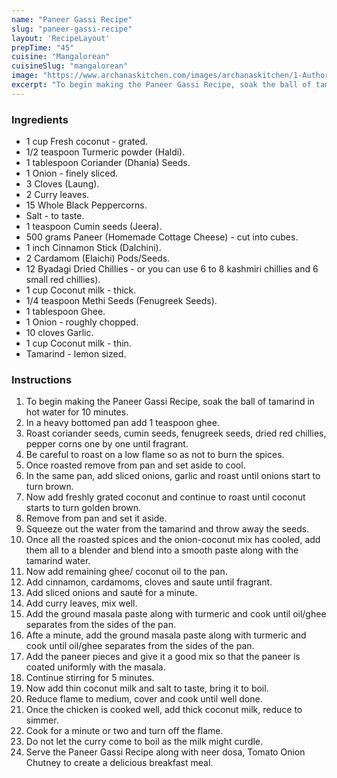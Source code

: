 ---
name: "Paneer Gassi Recipe"
slug: "paneer-gassi-recipe"
layout: 'RecipeLayout'
prepTime: "45"
cuisine: "Mangalorean"
cuisineSlug: "mangalorean"
image: "https://www.archanaskitchen.com/images/archanaskitchen/1-Author/sibyl-archanaskitchen.com/Paneer_Gassi_Recipe_.jpg"
excerpt: "To begin making the Paneer Gassi Recipe, soak the ball of tamarind in hot water for 10 minutes"
---

### Ingredients

- 1 cup Fresh coconut - grated.
- 1/2 teaspoon Turmeric powder (Haldi).
- 1 tablespoon Coriander (Dhania) Seeds.
- 1 Onion - finely sliced.
- 3 Cloves (Laung).
- 2 Curry leaves.
- 15 Whole Black Peppercorns.
- Salt - to taste.
- 1 teaspoon Cumin seeds (Jeera).
- 500 grams Paneer (Homemade Cottage Cheese) - cut into cubes.
- 1 inch Cinnamon Stick (Dalchini).
- 2 Cardamom (Elaichi) Pods/Seeds.
- 12 Byadagi Dried Chillies - or you can use 6 to 8 kashmiri chillies and 6 small red chillies).
- 1 cup Coconut milk - thick.
- 1/4 teaspoon Methi Seeds (Fenugreek Seeds).
- 1 tablespoon Ghee.
- 1 Onion - roughly chopped.
- 10 cloves Garlic.
- 1 cup Coconut milk - thin.
- Tamarind - lemon sized.

### Instructions

1. To begin making the Paneer Gassi Recipe, soak the ball of tamarind in hot water for 10 minutes.
1. In a heavy bottomed pan add 1 teaspoon ghee.
1. Roast coriander seeds, cumin seeds, fenugreek seeds, dried red chillies, pepper corns one by one until fragrant.
1. Be careful to roast on a low flame so as not to burn the spices.
1. Once roasted remove from pan and set aside to cool.
1. In the same pan, add sliced onions, garlic and roast until onions start to turn brown.
1. Now add freshly grated coconut and continue to roast until coconut starts to turn golden brown.
1. Remove from pan and set it aside.
1. Squeeze out the water from the tamarind and throw away the seeds.
1. Once all the roasted spices and the onion-coconut mix has cooled, add them all to a blender and blend into a smooth paste along with the tamarind water.
1. Now add remaining ghee/ coconut oil to the pan.
1. Add cinnamon, cardamoms, cloves and saute until fragrant.
1. Add sliced onions and sauté for a minute.
1. Add curry leaves, mix well.
1. Add the ground masala paste along with turmeric and cook until oil/ghee separates from the sides of the pan.
1. Afte a minute, add the ground masala paste along with turmeric and cook until oil/ghee separates from the sides of the pan.
1. Add the paneer pieces and give it a good mix so that the paneer is coated uniformly with the masala.
1. Continue stirring for 5 minutes.
1. Now add thin coconut milk and salt to taste, bring it to boil.
1. Reduce flame to medium, cover and cook until well done.
1. Once the chicken is cooked well, add thick coconut milk, reduce to simmer.
1. Cook for a minute or two and turn off the flame.
1. Do not let the curry come to boil as the milk might curdle.
1. Serve the Paneer Gassi Recipe along with neer dosa, Tomato Onion Chutney to create a delicious breakfast meal.
